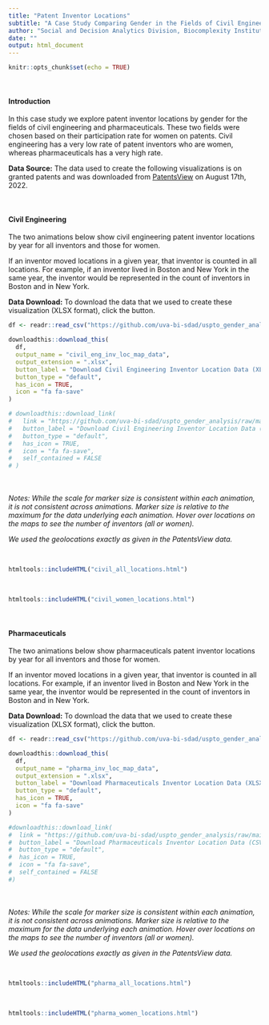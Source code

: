 ```yaml
---
title: "Patent Inventor Locations"
subtitle: "A Case Study Comparing Gender in the Fields of Civil Engineering and Pharmaceuticals"
author: "Social and Decision Analytics Division, Biocomplexity Institute, University of Virginia"
date: ""
output: html_document
---
```


```r
knitr::opts_chunk$set(echo = TRUE)
```

<br>

#### **Introduction**

In this case study we explore patent inventor locations by gender for the fields of civil engineering and pharmaceuticals.  These two fields were chosen based on their participation rate for women on patents.  Civil engineering has a very low rate of patent inventors who are women, whereas pharmaceuticals has a very high rate.

**Data Source:** The data used to create the following visualizations is on granted patents and was downloaded from [PatentsView](https://patentsview.org/download/data-download-tables) on August 17th, 2022.  

<br/>  

#### **Civil Engineering** 

The two animations below show civil engineering patent inventor locations by year for all inventors and those for women. 

If an inventor moved locations in a given year, that inventor is counted in all locations.  For example, if an inventor lived in Boston and New York in the same year, the inventor would be represented in the count of inventors in Boston and in New York.  

**Data Download:** To download the data that we used to create these visualization (XLSX format), click the button.  

```r

df <- readr::read_csv("https://github.com/uva-bi-sdad/uspto_gender_analysis/raw/main/docs/data/civil_inv_loc_map_data.csv", col_types = "cnccnnnnnn")

downloadthis::download_this(
  df,
  output_name = "civil_eng_inv_loc_map_data",
  output_extension = ".xlsx",
  button_label = "Download Civil Engineering Inventor Location Data (XLSX)",
  button_type = "default",
  has_icon = TRUE,
  icon = "fa fa-save"
)

# downloadthis::download_link(
#   link = "https://github.com/uva-bi-sdad/uspto_gender_analysis/raw/main/docs/data/civil_inv_loc_map_data.csv",
#   button_label = "Download Civil Engineering Inventor Location Data (CSV)",
#   button_type = "default",
#   has_icon = TRUE,
#   icon = "fa fa-save",
#   self_contained = FALSE
# )
```

<br/>  
*Notes: While the scale for marker size is consistent within each animation, it is not consistent across animations. Marker size is relative to the maximum for the data underlying each animation. Hover over locations on the maps to see the number of inventors (all or women).*

*We used the geolocations exactly as given in the PatentsView data.*


<br>
```r
htmltools::includeHTML("civil_all_locations.html")
```
<br>
```r
htmltools::includeHTML("civil_women_locations.html")
```


<br/> 

#### **Pharmaceuticals**

The two animations below show pharmaceuticals patent inventor locations by year for all inventors and those for women. 

If an inventor moved locations in a given year, that inventor is counted in all locations.  For example, if an inventor lived in Boston and New York in the same year, the inventor would be represented in the count of inventors in Boston and in New York.  

**Data Download:** To download the data that we used to create these visualization (XLSX format), click the button.  

```r

df <- readr::read_csv("https://github.com/uva-bi-sdad/uspto_gender_analysis/raw/main/docs/data/pharma_inv_loc_map_data.csv", col_types = "cnccnnnnnn")

downloadthis::download_this(
  df,
  output_name = "pharma_inv_loc_map_data",
  output_extension = ".xlsx",
  button_label = "Download Pharmaceuticals Inventor Location Data (XLSX)",
  button_type = "default",
  has_icon = TRUE,
  icon = "fa fa-save"
)

#downloadthis::download_link(
#  link = "https://github.com/uva-bi-sdad/uspto_gender_analysis/raw/main/docs/data/pharma_inv_loc_map_data.csv",
#  button_label = "Download Pharmaceuticals Inventor Location Data (CSV)",
#  button_type = "default",
#  has_icon = TRUE,
#  icon = "fa fa-save",
#  self_contained = FALSE
#)
```

<br/>  
*Notes: While the scale for marker size is consistent within each animation, it is not consistent across animations. Marker size is relative to the maximum for the data underlying each animation. Hover over locations on the maps to see the number of inventors (all or women).*

*We used the geolocations exactly as given in the PatentsView data.*


<br>
```r
htmltools::includeHTML("pharma_all_locations.html")
```
<br>
```r
htmltools::includeHTML("pharma_women_locations.html")
```




